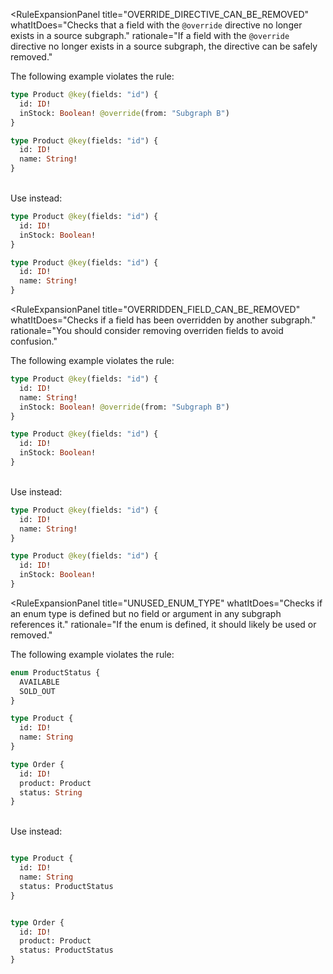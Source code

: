 <RuleExpansionPanel
  title="OVERRIDE_DIRECTIVE_CAN_BE_REMOVED"
  whatItDoes="Checks that a field with the `@override` directive no longer exists in a source subgraph."
  rationale="If a field with the `@override` directive no longer exists in a source subgraph, the directive can be safely removed."
>

The following example violates the rule:
<br/>

```graphql title="❌ Subgraph A" disableCopy=true showLineNumbers=false {3}
type Product @key(fields: "id") {
  id: ID!
  inStock: Boolean! @override(from: "Subgraph B")
}
```

```graphql title="❌ Subgraph B" disableCopy=true showLineNumbers=false
type Product @key(fields: "id") {
  id: ID!
  name: String!
}
```

<br/>
Use instead:
<br/>

```graphql title="✅ Subgraph A" disableCopy=true showLineNumbers=false {3}
type Product @key(fields: "id") {
  id: ID!
  inStock: Boolean!
}
```

```graphql title="✅ Subgraph B" disableCopy=true showLineNumbers=false
type Product @key(fields: "id") {
  id: ID!
  name: String!
}
```

</RuleExpansionPanel>

<RuleExpansionPanel
  title="OVERRIDDEN_FIELD_CAN_BE_REMOVED"
  whatItDoes="Checks if a field has been overridden by another subgraph."
  rationale="You should consider removing overriden fields to avoid confusion."
>

The following example violates the rule:
<br/>

```graphql title="❌ Subgraph A" disableCopy=true showLineNumbers=false {4}
type Product @key(fields: "id") {
  id: ID!
  name: String!
  inStock: Boolean! @override(from: "Subgraph B")
}
```

```graphql title="❌ Subgraph B" disableCopy=true showLineNumbers=false
type Product @key(fields: "id") {
  id: ID!
  inStock: Boolean!
}
```

<br/>
Use instead:
<br/>

```graphql title="✅ Subgraph A" disableCopy=true showLineNumbers=false
type Product @key(fields: "id") {
  id: ID!
  name: String!
}
```

```graphql title="✅ Subgraph B" disableCopy=true showLineNumbers=false
type Product @key(fields: "id") {
  id: ID!
  inStock: Boolean!
}
```

</RuleExpansionPanel>

<RuleExpansionPanel
  title="UNUSED_ENUM_TYPE"
  whatItDoes="Checks if an enum type is defined but no field or argument in any subgraph references it."
  rationale="If the enum is defined, it should likely be used or removed."
>

The following example violates the rule:
<br/>

<CodeColumns>

```graphql title="❌ Subgraph A" disableCopy=true showLineNumbers=false
enum ProductStatus {
  AVAILABLE
  SOLD_OUT
}

type Product {
  id: ID!
  name: String
}
```

```graphql title="❌ Subgraph B" disableCopy=true showLineNumbers=false  {4}
type Order {
  id: ID!
  product: Product
  status: String
}
```

</CodeColumns>

<br/>
Use instead:
<br/>

<CodeColumns>

```graphql title="✅ Subgraph A" disableCopy=true showLineNumbers=false

type Product {
  id: ID!
  name: String
  status: ProductStatus
}
```

```graphql title="✅ Subgraph B" disableCopy=true showLineNumbers=false {4}

type Order {
  id: ID!
  product: Product
  status: ProductStatus
}
```
</CodeColumns>

</RuleExpansionPanel>
